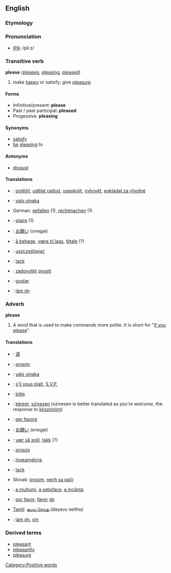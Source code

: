 ==English==

===Etymology===
{{etystub}} <!--check history; use removed text from adverb def?-->

===Pronunciation===
*[[IPA]]: /pliːz/

===Transitive verb===
'''please'''  ([[pleases]], [[pleasing]], [[pleased]])
# make [[happy]] or satisfy; give [[pleasure]].

====Forms====
*Infinitive/present: '''please'''
*Past / past participal: '''pleased'''
*Progessive: '''pleasing'''

====Synonyms====
*[[satisfy]]
*[[be]] [[pleasing]] to

====Antonyms====
*[[disgust]]

====Translations====
*{{cs}}: [[potěšit]], [[udělat radost]], [[uspokojit]], [[vyhovět]], [[pokládat za vhodné]]
*{{fj}}: [[yalo vinaka]]
*German: [[gefallen]] (1), [[rechtmachen]] (1)
*{{fr}}: [[plaire]] (1)
*{{ja}}: [[お願い]] (onegai)
*{{no}}: [[å behage]], [[være til lags]], [[tiltale]] (?)
*{{pl}}: [[uszczęśliwiać]]
*{{sv}}: [[tack]]
*{{sl}}: [[zadovoljiti]] [[prositi]]
*{{es}}: [[gustar]]
*{{vi}}: [[làm ơn]]

===Adverb===
'''please'''
#A word that is used to make commands more polite.  It is short for "[[if you please]]".

====Translations====
*{{zh}}: [[请]]
*{{cs}}: [[prosím]]
*{{fj}}: [[yalo vinaka]]
*{{fr}}: [[s'il vous plaît]], [[S.V.P.]]
*{{de}}: [[bitte]]
*{{hu}}: [[kérem]], [[szívesen]] (szívesen is better translated as ''you're welcome'', the response to [[köszönöm]])
*{{it}}: [[per favore]]
*{{ja}}: [[お願い]] (onegai)
*{{no}}: [[vær så snill]], [[takk]] (?)
*{{pl}}: [[proszę]]
*{{ru}}: [[пoжaлуйстa]]
*{{sv}}: [[tack]]
*Slovak: [[prosím]], [[nech sa páči]]  
*{{ro}}: [[a mulţumi]], [[a satisface]], [[a incânta]]
*{{es}}: [[por favor]], [[favor#Spanish|favor]] [[de]]
*[[Tamil]]: [[தயவு செய்து]] (dayavu seithu)
*{{vi}}: [[làm ơn]], [[xin]]

===Derived terms===
*[[pleasant]]
*[[pleasantly]]
*[[pleasure]]
[[Category:Positive words]]